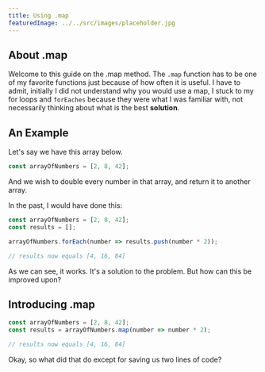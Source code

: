 ```yaml
---
title: Using .map
featuredImage: ../../src/images/placeholder.jpg
---
```


## About .map

Welcome to this guide on the .map method. The `.map` function has to be one
of my favorite functions just because of how often it is useful.
I have to admit, initially I did not understand why you would use a map, I stuck
to my for loops and `forEaches` because they were what I was familiar with,
not necessarily thinking about what is the best **solution**.

## An Example

Let's say we have this array below.

```js
const arrayOfNumbers = [2, 8, 42];
```

And we wish to double every number in that array, and return it to another array.

In the past, I would have done this:

```js
const arrayOfNumbers = [2, 8, 42];
const results = [];

arrayOfNumbers.forEach(number => results.push(number * 2));

// results now equals [4, 16, 84]
```

As we can see, it works. It's a solution to the problem. But how can this be improved upon?

## Introducing .map

```js {2}
const arrayOfNumbers = [2, 8, 42];
const results = arrayOfNumbers.map(number => number * 2);

// results now equals [4, 16, 84]
```

Okay, so what did that do except for saving us two lines of code?
